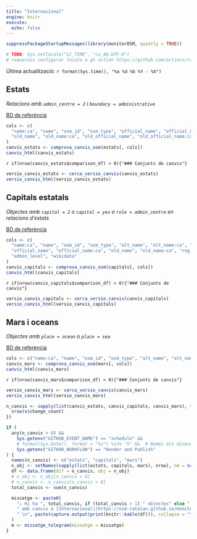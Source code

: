 ```yaml
---
title: "Internacional"
engine: knitr
execute:
  echo: false
---
```




```r
suppressPackageStartupMessages(library(monitorOSM, quietly = TRUE))

# TODO: Sys.setlocale("LC_TIME", "ca_AD.UTF-8")
# requereix configurar locale a gh action https://github.com/actions/runner-images/issues/762
```

Última actualització: `r format(Sys.time(), "%a %d %b %Y - %X")`

## Estats

*Relacions amb `admin_centre = 2` i `boundary = administrative`*

[BD de referència](https://github.com/OSM-Catalan/monitorOSM/blob/main/data-raw/estats.tsv)

```r
cols <- c(
  "name:ca", "name", "osm_id", "osm_type", "official_name", "official_name:ca", "alt_name", "alt_name:ca",
  "old_name", "old_name:ca", "old_official_name", "old_official_name:ca", "wikidata"
)
canvis_estats <- comprova_canvis_osm(estats[, cols])
canvis_html(canvis_estats)
```

`r if(nrow(canvis_estats$comparison_df) > 0){"### Conjunts de canvis"}`

```r
versio_canvis_estats <- cerca_versio_canvis(canvis_estats)
versio_canvis_html(versio_canvis_estats)
```


## Capitals estatals

*Objectes amb `capital = 2` o `capital = yes` o `role = admin_centre` en relacions d'estats*

[BD de referència](https://github.com/OSM-Catalan/monitorOSM/blob/main/data-raw/capitals.tsv)

```r
cols <- c(
  "name:ca", "name", "osm_id", "osm_type", "alt_name", "alt_name:ca", "int_name", "loc_name", "long_name", "nat_name",
  "official_name", "official_name:ca", "old_name", "old_name:ca", "reg_name", "short_name", "shortest_name",
  "admin_level", "wikidata"
)
canvis_capitals <- comprova_canvis_osm(capitals[, cols])
canvis_html(canvis_capitals)
```

`r if(nrow(canvis_capitals$comparison_df) > 0){"### Conjunts de canvis"}`

```r
versio_canvis_capitals <- cerca_versio_canvis(canvis_capitals)
versio_canvis_html(versio_canvis_capitals)
```


## Mars i oceans

*Objectes amb `place = ocean` o `place = sea`*

[BD de referència](https://github.com/OSM-Catalan/monitorOSM/blob/main/data-raw/mars.tsv)

```r
cols <- c("name:ca", "name", "osm_id", "osm_type", "alt_name", "alt_name:ca", "place", "wikidata")
canvis_mars <- comprova_canvis_osm(mars[, cols])
canvis_html(canvis_mars)
```

`r if(nrow(canvis_mars$comparison_df) > 0){"### Conjunts de canvis"}`

```r
versio_canvis_mars <- cerca_versio_canvis(canvis_mars)
versio_canvis_html(versio_canvis_mars)
```


```r
n_canvis <- sapply(list(canvis_estats, canvis_capitals, canvis_mars), function(x) {
  nrow(x$change_count)
})

if (
  any(n_canvis > 0) &&
    Sys.getenv("GITHUB_EVENT_NAME") == "schedule" &&
    # format(Sys.Date(), format = "%u") %in% "5" &&  # Només els divendres
    Sys.getenv("GITHUB_WORKFLOW") == "Render and Publish"
) {
  names(n_canvis) <- c("estats", "capitals", "mars")
  n_obj <- setNames(sapply(list(estats, capitals, mars), nrow), nm = names(n_canvis))
  df <- data.frame(dif = n_canvis, obj = n_obj)
  # n_obj <- n_obj[n_canvis > 0]
  # n_canvis <- n_canvis[n_canvis > 0]
  total_canvis <- sum(n_canvis)

  missatge <- paste0(
    "⚠️ Hi ha ", total_canvis, if (total_canvis > 1) " objectes" else " objecte",
    " amb canvis a [Internacional](https://osm-catalan.github.io/monitorOSM/web/internacional.html).",
    "`\n", paste(capture.output(print(knitr::kable(df))), collapse = "\n"), "\n`"
  )
  m <- missatge_telegram(missatge = missatge)
}
```
